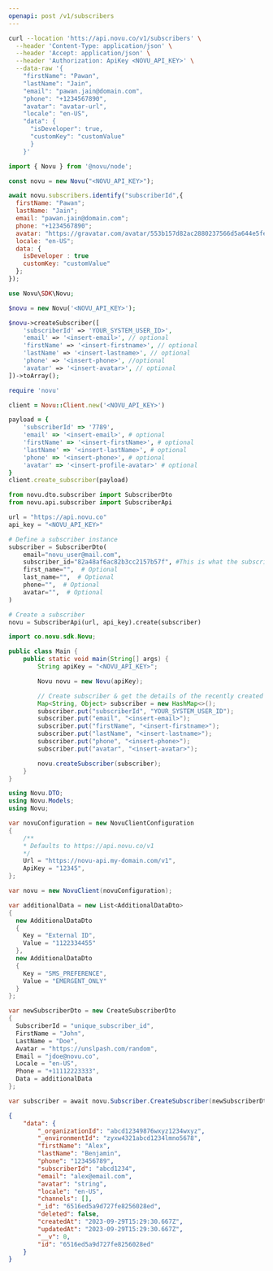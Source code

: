 ```yaml
---
openapi: post /v1/subscribers
---
```


<Snippet file="apikey-warning.mdx" />

<RequestExample>

```bash cURL
curl --location 'htts://api.novu.co/v1/subscribers' \
  --header 'Content-Type: application/json' \
  --header 'Accept: application/json' \
  --header 'Authorization: ApiKey <NOVU_API_KEY>' \
  --data-raw '{
    "firstName": "Pawan",
    "lastName": "Jain",
    "email": "pawan.jain@domain.com",
    "phone": "+1234567890",
    "avatar": "avatar-url",
    "locale": "en-US",
    "data": {
      "isDeveloper": true,
      "customKey": "customValue"
      }
    }'
```

```javascript Node.js
import { Novu } from '@novu/node';

const novu = new Novu("<NOVU_API_KEY>");

await novu.subscribers.identify("subscriberId",{
  firstName: "Pawan";
  lastName: "Jain";
  email: "pawan.jain@domain.com";
  phone: "+1234567890";
  avatar: "https://gravatar.com/avatar/553b157d82ac2880237566d5a644e5fe?s=400&d=robohash&r=x";
  locale: "en-US";
  data: {
    isDeveloper : true
    customKey: "customValue"
  };
});
```

```php PHP
use Novu\SDK\Novu;

$novu = new Novu('<NOVU_API_KEY>');

$novu->createSubscriber([
    'subscriberId' => 'YOUR_SYSTEM_USER_ID>',
    'email' => '<insert-email>', // optional
    'firstName' => '<insert-firstname>', // optional
    'lastName' => '<insert-lastname>', // optional
    'phone' => '<insert-phone>', //optional
    'avatar' => '<insert-avatar>', // optional
])->toArray();
```

```ruby Ruby
require 'novu'

client = Novu::Client.new('<NOVU_API_KEY>')

payload = {
    'subscriberId' => '7789',
    'email' => '<insert-email>', # optional
    'firstName' => '<insert-firstName>', # optional
    'lastName' => '<insert-lastName>', # optional
    'phone' => '<insert-phone>', # optional
    'avatar' => '<insert-profile-avatar>' # optional
}
client.create_subscriber(payload)
```

```python Python
from novu.dto.subscriber import SubscriberDto
from novu.api.subscriber import SubscriberApi

url = "https://api.novu.co"
api_key = "<NOVU_API_KEY>"

# Define a subscriber instance
subscriber = SubscriberDto(
    email="novu_user@mail.com",
    subscriber_id="82a48af6ac82b3cc2157b57f", #This is what the subscriber_id looks like
    first_name="",  # Optional
    last_name="",  # Optional
    phone="",  # Optional
    avatar="",  # Optional
)

# Create a subscriber
novu = SubscriberApi(url, api_key).create(subscriber)
```

```java Java
import co.novu.sdk.Novu;

public class Main {
    public static void main(String[] args) {
        String apiKey = "<NOVU_API_KEY>";

        Novu novu = new Novu(apiKey);

        // Create subscriber & get the details of the recently created subscriber returned.
        Map<String, Object> subscriber = new HashMap<>();
        subscriber.put("subscriberId", "YOUR_SYSTEM_USER_ID");
        subscriber.put("email", "<insert-email>");
        subscriber.put("firstName", "<insert-firstname>");
        subscriber.put("lastName", "<insert-lastname>");
        subscriber.put("phone", "<insert-phone>");
        subscriber.put("avatar", "<insert-avatar>");

        novu.createSubscriber(subscriber);
    }
}


```

```csharp .NET
using Novu.DTO;
using Novu.Models;
using Novu;

var novuConfiguration = new NovuClientConfiguration
{
    /** 
    * Defaults to https://api.novu.co/v1 
    */
    Url = "https://novu-api.my-domain.com/v1", 
    ApiKey = "12345",
};

var novu = new NovuClient(novuConfiguration);

var additionalData = new List<AdditionalDataDto>
{
  new AdditionalDataDto
  {
    Key = "External ID",
    Value = "1122334455"
  },
  new AdditionalDataDto
  {
    Key = "SMS_PREFERENCE",
    Value = "EMERGENT_ONLY"
  }
};

var newSubscriberDto = new CreateSubscriberDto
{
  SubscriberId = "unique_subscriber_id",
  FirstName = "John",
  LastName = "Doe",
  Avatar = "https://unslpash.com/random",
  Email = "jdoe@novu.co",
  Locale = "en-US",
  Phone = "+11112223333",
  Data = additionalData
};

var subscriber = await novu.Subscriber.CreateSubscriber(newSubscriberDto)
```

</RequestExample>

<ResponseExample>

```json Response
{
    "data": {
        "_organizationId": "abcd12349876wxyz1234wxyz",
        "_environmentId": "zyxw4321abcd1234lmno5678",
        "firstName": "Alex",
        "lastName": "Benjamin",
        "phone": "123456789",
        "subscriberId": "abcd1234",
        "email": "alex@email.com",
        "avatar": "string",
        "locale": "en-US",
        "channels": [],
        "_id": "6516ed5a9d727fe8256028ed",
        "deleted": false,
        "createdAt": "2023-09-29T15:29:30.667Z",
        "updatedAt": "2023-09-29T15:29:30.667Z",
        "__v": 0,
        "id": "6516ed5a9d727fe8256028ed"
    }
}
```

</ResponseExample>